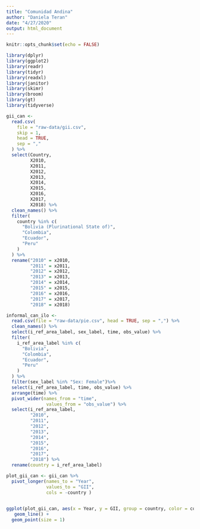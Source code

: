 ```yaml
---
title: "Comunidad Andina"
author: "Daniela Teran"
date: "4/27/2020"
output: html_document
---
```

```r
knitr::opts_chunk$set(echo = FALSE)

library(dplyr)
library(ggplot2)
library(readr)
library(tidyr)
library(readxl)
library(janitor)
library(skimr)
library(broom)
library(gt)
library(tidyverse)

```

```r

gii_can <-
  read.csv(
    file = "raw-data/gii.csv",
    skip = 1,
    head = TRUE,
    sep = ","
  ) %>%
  select(Country,
         X2010,
         X2011,
         X2012,
         X2013,
         X2014,
         X2015,
         X2016,
         X2017,
         X2018) %>%
  clean_names() %>%
  filter(
    country %in% c(
      "Bolivia (Plurinational State of)",
      "Colombia",
      "Ecuador",
      "Peru"
    )
  ) %>%
  rename("2010" = x2010,
         "2011" = x2011,
         "2012" = x2012,
         "2013" = x2013,
         "2014" = x2014,
         "2015" = x2015,
         "2016" = x2016,
         "2017" = x2017,
         "2018" = x2018)

```


```r

informal_can_ilo <-
  read.csv(file = "raw-data/pie.csv", head = TRUE, sep = ",") %>%
  clean_names() %>%
  select(i_ref_area_label, sex_label, time, obs_value) %>%
  filter(
    i_ref_area_label %in% c(
      "Bolivia",
      "Colombia",
      "Ecuador",
      "Peru"
    )
  ) %>%
  filter(sex_label %in% "Sex: Female")%>%
  select(i_ref_area_label, time, obs_value) %>%
  arrange(time) %>%
  pivot_wider(names_from = "time",
               values_from = "obs_value") %>%
  select(i_ref_area_label,
         "2010",
         "2011",
         "2012",
         "2013",
         "2014",
         "2015",
         "2016",
         "2017",
         "2018") %>%
  rename(country = i_ref_area_label)

```

```r

plot_gii_can <- gii_can %>%
  pivot_longer(names_to = "Year",
               values_to = "GII",
               cols = -country ) 
 

ggplot(plot_gii_can, aes(x = Year, y = GII, group = country, color = country)) +
   geom_line() + 
  geom_point(size = 1) 


```

